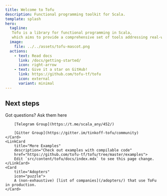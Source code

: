 ```yaml
---
title: Welcome to Tofu
description: Functional programming toolkit for Scala.
template: splash
hero:
  tagline:
   Tofu is a library for functional programming in Scala, 
   which aims to provide a comprehensive set of tools addressing real-world problems through the prism of the tagless-final approach and functional programming in general.
  image:
    file: ../../assets/tofu-mascot.png
  actions:
    - text: Read docs
      link: /docs/getting-started/
      icon: right-arrow
    - text: Give it a star on GitHub! 
      link: https://github.com/tofu-tf/tofu
      icon: external
      variant: minimal
---
```



## Next steps

<CardGrid>
	<Card 
		title="Join Our Community" 
		icon="comment-alt">
		Got questions? Ask them here

		[Telegram Group](https://t.me/scala_any/452/)

		[Gitter Group](https://gitter.im/tinkoff-tofu/community)
	</Card>
	<LinkCard 
		title="More Examples" 
		description="Check out examples with compilable code"
		href="https://github.com/tofu-tf/tofu/tree/master/examples">
		Edit `src/content/tofu/docs/index.mdx` to see this page change.
	</LinkCard>
	<Card
		title="Adopters"
		icon="puzzle">
		A (non-exhaustive) [list of companies](/adopters/) that use ToFu in production. 
	</Card>
</CardGrid>
